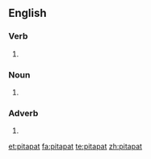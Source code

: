{{also|pit-a-pat}}
==English==

===Verb===
{{en-verb|pitapatt}}

# {{alternative spelling of|pit-a-pat|lang=en}}

===Noun===
{{en-noun}}

# {{alternative spelling of|pit-a-pat|lang=en}}

===Adverb===
{{en-adv|-}}

# {{alternative spelling of|pit-a-pat|lang=en}}

[[et:pitapat]]
[[fa:pitapat]]
[[te:pitapat]]
[[zh:pitapat]]